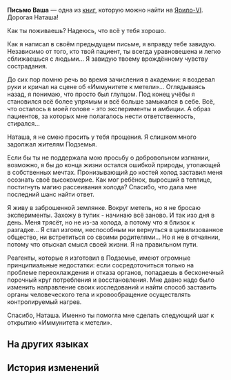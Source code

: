 {{Книга Инфобокс
|id           = 075
|Название     = Письмо Ваша
|Изображение  = Item Sealed Letter.png
|Мир          = Ярило-VI
|Томов        = 1
|Автор        = <!--нужно добавить-->
|Описание     = Письмо, тайно отправленное братом Наташи Вашем после того, как его сослали в Снежные поля.
|Том1         = {{tx}}
|Источник1    = {{tx|Отсутствует источник}}
|Персонажи    = 
|Фракции      = 
}}
'''Письмо Ваша''' — одна из [[Книги|книг]], которую можно найти на [[Ярило-VI]].
<!--
==Получение==
<gallery>
Книга НАЗВАНИЕ.png|НАЗВАНИЕ
Локация НАЗВАНИЕ.png|Расположение на карте. Ближайший пространственный якорь «[[НАЗВАНИЕ]]»
</gallery>
-->
Дорогая Наташа!

Как ты поживаешь? Надеюсь, что всё у тебя хорошо.

Как я написал в своём предыдущем письме, я вправду тебе завидую. Независимо от того, кто твой пациент, ты всегда уравновешена и легко сближаешься с людьми... Я завидую твоему врождённому чувству сострадания.

До сих пор помню речь во время зачисления в академии: я воздевал руки и кричал на сцене об «Иммунитете к метели»... Оглядываясь назад, я понимаю, что просто был глупцом. Под конец учёбы я становился всё более упрямым и всё больше замыкался в себе. Всё, что осталось в моей голове - это эксперименты и амбиции. А образ пациентов, за которых мне полагалось нести ответственность, стирался...

Наташа, я не смею просить у тебя прощения. Я слишком много задолжал жителям Подземья.

Если бы ты не поддержала мою просьбу о добровольном изгнании, возможно, я бы до конца жизни остался ошибкой природы, утопающей в собственных мечтах. Пронизывающий до костей холод заставил меня осознать своё высокомерие. Как мог ребёнок, выросший в теплице, постигнуть магию рассеивания холода? Спасибо, что дала мне последний шанс найти ответ.

Я живу в заброшенной землянке. Вокруг метель, но я не бросаю эксперименты. Захожу в тупик - начинаю всё заново. И так изо дня в день. Меня трясёт, но не из-за холода, а потому что я близок к разгадке... Я стал изгоем, неспособным ни вернуться в цивилизованное общество, ни встретиться со своими родителями... Но я не в отчаянии, потому что отыскал смысл своей жизни. Я на правильном пути.

Реагенты, которые я изготовил в Подземье, имеют огромные принципиальные недостатки: если сосредоточиться только на проблеме переохлаждения и отказа органов, попадаешь в бесконечный порочный круг потребления и восстановления. Мне давно надо было изменить направление своих исследований и найти способ заставить органы человеческого тела и кровообращение осуществлять контролируемый нагрев.

Спасибо, Наташа. Именно ты помогла мне сделать следующий шаг к открытию «Иммунитета к метели».

==На других языках==
{{На других языках
|en   = Vache's Letter
|zhs  = 瓦赫的信
|zht  = 瓦赫的信
|ja   = ヴァフの手紙
|ko   = 베흐의 편지
|es   = Carta de Vache
|fr   = Lettre de Wasch
|ru   = Письмо Ваша
|th   = จดหมายของ Vache
|vi   = Thư Của Vache
|de   = Vaches Brief
|id   = Surat Vache
|pt   = Carta de Vache
}}

==История изменений==
{{История изменений|2.7}}